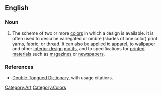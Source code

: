 ==English==
===Noun===
{{en-noun}}

# {{art}} The scheme of two or more [[color]]s in which a design is available.  It is often used to describe variegated or ombre (shades of one color) print [[yarn]]s, [[fabric]], or [[thread]].  It can also be applied to [[apparel]], to [[wallpaper]] and other [[interior design]] [[motifs]], and to specifications for [[printed material]]s such as [[magazines]] or [[newspapers]].

===References===
* [http://www.doubletongued.org/index.php/dictionary/colorway/ Double-Tongued Dictionary], with usage citations.

[[Category:Art]]
[[Category:Colors]]
